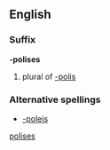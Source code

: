 ==English==

===Suffix===
'''-polises'''

# plural of [[-polis]]

===Alternative spellings===
* [[-poleis]]

[[Category:English suffixes|polises]]